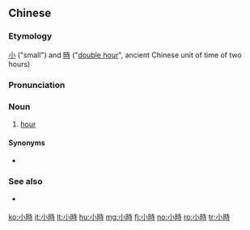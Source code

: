 {{also|小时}}
==Chinese==
{{zh-forms|s=小时}}

===Etymology===
[[小]] ("small") and [[時]] ("[[double hour]]", ancient Chinese unit of time of two hours)

===Pronunciation===
{{zh-pron
|m=xiǎoshí
|ma=y
|c=siu2 si4
|mn=sió-sî
|cat=n
}}

===Noun===
{{zh-noun|mw=個}}

# [[hour]]

====Synonyms====
* {{zh-l|鐘頭}}

===See also===
* {{qualifier|Min Nan}} {{zh-l|點鐘|tr=tiám-cheng}}

{{zh-cat|Time}}

[[ko:小時]]
[[it:小時]]
[[lt:小時]]
[[hu:小時]]
[[mg:小時]]
[[fj:小時]]
[[no:小時]]
[[ro:小時]]
[[tr:小時]]